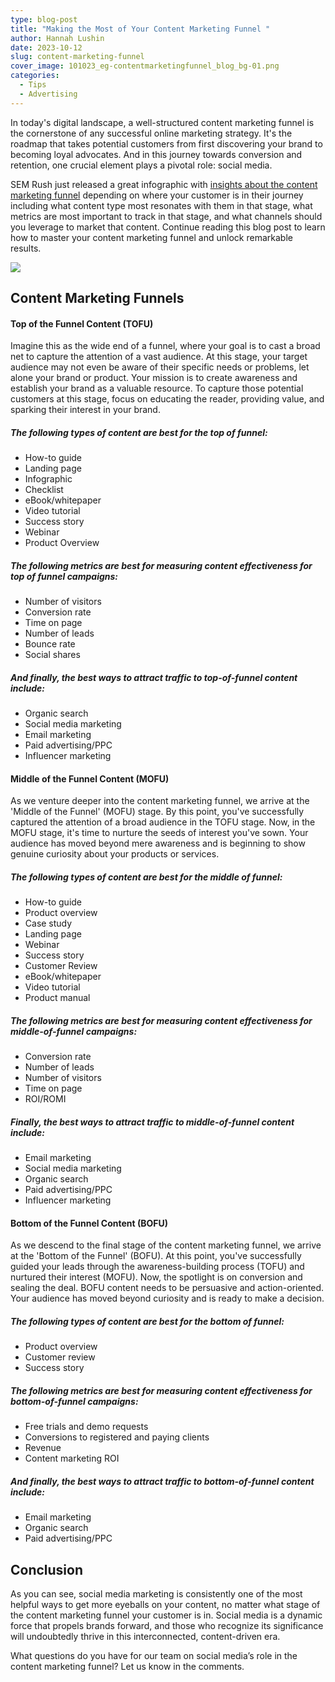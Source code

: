 ```yaml
---
type: blog-post
title: "Making the Most of Your Content Marketing Funnel "
author: Hannah Lushin
date: 2023-10-12
slug: content-marketing-funnel
cover_image: 101023_eg-contentmarketingfunnel_blog_bg-01.png
categories:
  - Tips
  - Advertising
---
```

In today's digital landscape, a well-structured content marketing funnel is the cornerstone of any successful online marketing strategy. It's the roadmap that takes potential customers from first discovering your brand to becoming loyal advocates. And in this journey towards conversion and retention, one crucial element plays a pivotal role: social media.

SEM Rush just released a great infographic with [insights about the content marketing funnel](https://www.semrush.com/blog/content-marketing-funnel/) depending on where your customer is in their journey including what content type most resonates with them in that stage, what metrics are most important to track in that stage, and what channels should you leverage to market that content. Continue reading this blog post to learn how to master your content marketing funnel and unlock remarkable results.

![](untitled-design.png)

## Content Marketing Funnels

#### Top of the Funnel Content (TOFU) 

Imagine this as the wide end of a funnel, where your goal is to cast a broad net to capture the attention of a vast audience. At this stage, your target audience may not even be aware of their specific needs or problems, let alone your brand or product. Your mission is to create awareness and establish your brand as a valuable resource. To capture those potential customers at this stage, focus on educating the reader, providing value, and sparking their interest in your brand.

##### The following types of content are best for the top of funnel:

* How-to guide
* Landing page
* Infographic
* Checklist
* eBook/whitepaper
* Video tutorial
* Success story 
* Webinar
* Product Overview 

##### The following metrics are best for measuring content effectiveness for top of funnel campaigns:

* Number of visitors
* Conversion rate
* Time on page
* Number of leads
* Bounce rate
* Social shares

##### And finally, the best ways to attract traffic to top-of-funnel content include:

* Organic search
* Social media marketing
* Email marketing
* Paid advertising/PPC
* Influencer marketing

#### Middle of the Funnel Content (MOFU)

As we venture deeper into the content marketing funnel, we arrive at the 'Middle of the Funnel' (MOFU) stage. By this point, you've successfully captured the attention of a broad audience in the TOFU stage. Now, in the MOFU stage, it's time to nurture the seeds of interest you've sown. Your audience has moved beyond mere awareness and is beginning to show genuine curiosity about your products or services.

##### The following types of content are best for the middle of funnel:

* How-to guide
* Product overview
* Case study
* Landing page
* Webinar 
* Success story
* Customer Review
* eBook/whitepaper
* Video tutorial
* Product manual

##### The following metrics are best for measuring content effectiveness for middle-of-funnel campaigns:

* Conversion rate
* Number of leads
* Number of visitors
* Time on page
* ROI/ROMI 

##### Finally, the best ways to attract traffic to middle-of-funnel content include:

* Email marketing
* Social media marketing
* Organic search
* Paid advertising/PPC
* Influencer marketing

#### Bottom of the Funnel Content (BOFU) 

As we descend to the final stage of the content marketing funnel, we arrive at the 'Bottom of the Funnel' (BOFU). At this point, you've successfully guided your leads through the awareness-building process (TOFU) and nurtured their interest (MOFU). Now, the spotlight is on conversion and sealing the deal. BOFU content needs to be persuasive and action-oriented. Your audience has moved beyond curiosity and is ready to make a decision.

##### The following types of content are best for the bottom of funnel:

* Product overview
* Customer review
* Success story

##### The following metrics are best for measuring content effectiveness for bottom-of-funnel campaigns:

* Free trials and demo requests 
* Conversions to registered and paying clients
* Revenue 
* Content marketing ROI

##### And finally, the best ways to attract traffic to bottom-of-funnel content include:

* Email marketing
* Organic search
* Paid advertising/PPC

## Conclusion 

As you can see, social media marketing is consistently one of the most helpful ways to get more eyeballs on your content, no matter what stage of the content marketing funnel your customer is in. Social media is a dynamic force that propels brands forward, and those who recognize its significance will undoubtedly thrive in this interconnected, content-driven era.

What questions do you have for our team on social media’s role in the content marketing funnel? Let us know in the comments.